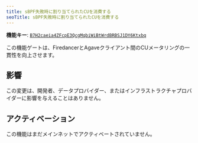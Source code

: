 ```yaml
---
title: sBPF失敗時に割り当てられたCUを消費する
seoTitle: sBPF失敗時に割り当てられたCUを消費する
---
```


**機能キー**:
[`B7H2caeia4ZFcpE3QcgMqbiWiBtWrdBRBSJ1DY6Ktxbq`](https://explorer.solana.com/address/B7H2caeia4ZFcpE3QcgMqbiWiBtWrdBRBSJ1DY6Ktxbq)

この機能ゲートは、FiredancerとAgaveクライアント間のCUメータリングの一貫性を向上させます。

## 影響

この変更は、開発者、データプロバイダー、またはインフラストラクチャプロバイダーに影響を与えることはありません。

## アクティベーション

この機能はまだメインネットでアクティベートされていません。
